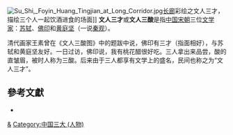 [[File:Su_Shi,_Foyin_Huang_Tingjian_at_Long_Corridor.jpg|thumb]][[长廊|长廊]]彩绘之文人三才，描绘三个人一起饮酒进食的场面]]
'''文人三才'''或'''文人三酸'''是指[[中国|中国]][[宋朝|宋朝]]三位[[文学家|文学家]]：[[苏轼|苏轼]]、[[佛印_(宋朝)|佛印]]和[[黄庭坚|黄庭坚]]（一说[[秦观|秦观]]）。

清代画家王素曾在《文人三酸图》中的题跋中说，佛印有三才（指面相好），与苏轼和黄庭坚友好。一日过访，佛印说，我有桃花醋很好吃。三人拿出来品尝，酸的直皱眉，被时人称为三酸。后来由于三人都享有文学上的盛名，民间也称之为“文人三才”。

== 參考文獻 ==
{{Reflist}}
* {{cite book zh| author = 易明 | title = 颐和园长廊彩画故事全集 | publisher = 中国旅游出版社 | date = 2009-01 | location = 北京 | pages = 207-208 | url = | doi = | id = | ISBN = 978-7-5032-3522-1 }}

[[Category:宋朝作家|&]]
[[Category:中国三大_(人物)|Category:中国三大 (人物)]]